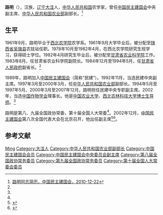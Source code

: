 {{otheruses|subject=中国民主建国会中央副主席、中华人民共和国农业部副部长|other=上海女电影演员|路明 (演员)}}
'''路明'''（{{bd|1939年|10月||}}），汉族，[[辽宁|辽宁]][[大洼|大洼]]人，[[中华人民共和国|中华人民共和国]]农学家，曾任[[中国民主建国会|中国民主建国会]]中央副主席、[[中华人民共和国农业部|中华人民共和国农业部]]副部长。<ref name=mj>[http://www.cndca.org.cn/overView/centralLeader/diba/201012/t20101222_67512.html 路明同志简历，中国民主建国会，2010-12-22]{{dead link|date=2018年4月 |bot=InternetArchiveBot |fix-attempted=yes }}</ref>

== 生平 ==
1961年9月，路明毕业于[[西北农学院|西北农学院]]农学系。1961年9月大学毕业后，被分配至[[陕西省|陕西省]][[吴旗县|吴旗县]]农技站任职。1978年10月至1982年4月，在西北农学院研究生班学习，获得硕士学位。1982年4月研究生毕业后，被分配至[[甘肃省农业科学院|甘肃省农业科学院]]工作。1983年8月，任甘肃省农业科学院副院长。1984年12月至1994年5月，任[[甘肃省人民政府|甘肃省人民政府]]副省长。<ref name=mj/>

1989年，路明加入[[中国民主建国会|中国民主建国会]]（简称“民建”）。1992年11月，当选民建中央副主席。1997年3月至2000年3月，任[[中华人民共和国农业部|中华人民共和国农业部]]副部长。1994年5月至1997年5月、2000年3月至2007年12月，路明担任民建中央专职副主席。2002年，当选[[中国作物学会|中国作物学会]]理事长。他是[[中国农业大学|中国农业大学]]、[[西北农林科技大学|西北农林科技大学]][[博士生导师|博士生导师]]。<ref name=mj/>

路明是第八、九届全国政协常委，第十届全国人大常委<ref name=mj/>。2002年12月，[[中国民主建国会|中国民主建国会]]第八次全国代表大会在北京召开，他出任副主席<ref>{{Cite book|title=中华人民共和国年鉴 2003 总第23期|last=中华人民共和国年鉴编辑部编辑|publisher=中华人民共和国年鉴社|year=2003.11|pages=277}}</ref><ref>{{Cite book|title=中国改革开放新时期年鉴 2002年|last=[[王振川|王振川]]主编|publisher=[[中国民主法制出版社|中国民主法制出版社]]|year=2014|isbn=978-7-5162-0674-4|location=北京|pages=1090}}</ref>。

== 参考文献 ==
{{reflist}}

{{中国民主建国会第六届中央委员会}}
{{中国民主建国会第七届中央委员会}}
{{中国民主建国会第八届中央委员会}}

{{Authority control}}
{{DEFAULTSORT:Lu路}}
[[Category:路姓|Ming]]
[[Category:大洼人|Category:大洼人]]
[[Category:中华人民共和国农业部副部长|Category:中华人民共和国农业部副部长]]
[[Category:中国民主建国会会员|Category:中国民主建国会会员]]
[[Category:中国民主建国会中央委员会副主席|Category:中国民主建国会中央委员会副主席]]
[[Category:第八届全国政协常务委员|Category:第八届全国政协常务委员]]
[[Category:第九届全国政协常务委员|Category:第九届全国政协常务委员]]
[[Category:第十届全国人大常委会委员|Category:第十届全国人大常委会委员]]